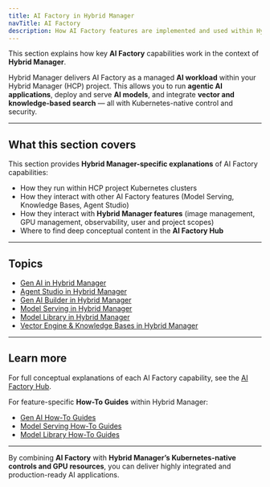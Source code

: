 ```yaml
---
title: AI Factory in Hybrid Manager
navTitle: AI Factory
description: How AI Factory features are implemented and used within Hybrid Manager, with links to deep conceptual content and Hybrid Manager-specific guidance.
---
```


This section explains how key **AI Factory** capabilities work in the context of **Hybrid Manager**.

Hybrid Manager delivers AI Factory as a managed **AI workload** within your Hybrid Manager (HCP) project.
This allows you to run **agentic AI applications**, deploy and serve **AI models**, and integrate **vector and knowledge-based search** — all with Kubernetes-native control and security.

---

## What this section covers

This section provides **Hybrid Manager-specific explanations** of AI Factory capabilities:

- How they run within HCP project Kubernetes clusters
- How they interact with other AI Factory features (Model Serving, Knowledge Bases, Agent Studio)
- How they interact with **Hybrid Manager features** (image management, GPU management, observability, user and project scopes)
- Where to find deep conceptual content in the **AI Factory Hub**

---

## Topics

- [Gen AI in Hybrid Manager](edb-postgres-ai/ai-factory/gen-ai/index)
- [Agent Studio in Hybrid Manager](edb-postgres-ai/ai-factory/gen-ai/agent-studio)
- [Gen AI Builder in Hybrid Manager](edb-postgres-ai/ai-factory/gen-ai/builder)
- [Model Serving in Hybrid Manager](edb-postgres-ai/ai-factory/model/serving)
- [Model Library in Hybrid Manager](edb-postgres-ai/ai-factory/model/library)
- [Vector Engine & Knowledge Bases in Hybrid Manager](edb-postgres-ai/ai-factory/pipeline/knowledge-base)

---

## Learn more

For full conceptual explanations of each AI Factory capability, see the [AI Factory Hub](/edb-postgres-ai/ai-factory/learn/explained).

For feature-specific **How-To Guides** within Hybrid Manager:

- [Gen AI How-To Guides](../../how-to/gen-ai/)
- [Model Serving How-To Guides](../../how-to/model-serving/)
- [Model Library How-To Guides](../../how-to/model-library/)

---

By combining **AI Factory** with **Hybrid Manager’s Kubernetes-native controls and GPU resources**, you can deliver highly integrated and production-ready AI applications.

